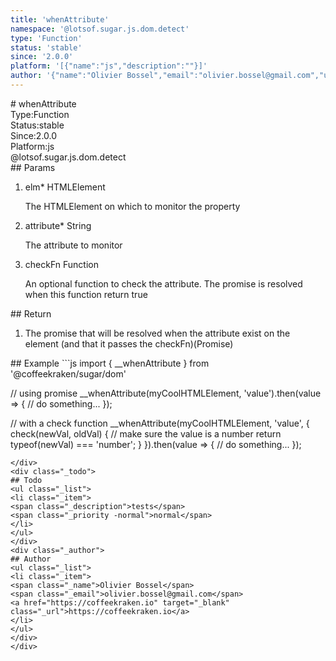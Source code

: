 ```yaml
---
title: 'whenAttribute'
namespace: '@lotsof.sugar.js.dom.detect'
type: 'Function'
status: 'stable'
since: '2.0.0'
platform: '[{"name":"js","description":""}]'
author: '{"name":"Olivier Bossel","email":"olivier.bossel@gmail.com","url":"https://coffeekraken.io"}'
---
```

<div class="docmap-mdx">
# whenAttribute
<div class="_metas">
<div class="_type"><span class="_type-label">Type:</span><span class="_type-value">Function</span></div>
<div class="_status"><span class="_status-label">Status:</span><span class="_status-value -stable">stable</span></div>
<div class="_since"><span class="_since-label">Since:</span><span class="_since-value">2.0.0</span></div>
<div class="_platform"><span class="_platform-label">Platform:</span><span class="_platform-value">js</span></div>
</div>
<div class="_namespace">@lotsof.sugar.js.dom.detect</div>
<div class="_params">
## Params
<ol class="_list">
<li class="_item">
<span class="_name">elm<span class="_required">*</span></span><span class="_default"></span> <span class="_type">HTMLElement</span>
<p class="_description">The HTMLElement on which to monitor the property</p>
</li>
<li class="_item">
<span class="_name">attribute<span class="_required">*</span></span><span class="_default"></span> <span class="_type">String</span>
<p class="_description">The attribute to monitor</p>
</li>
<li class="_item">
<span class="_name">checkFn</span><span class="_default"></span> <span class="_type">Function</span>
<p class="_description">An optional function to check the attribute&period; The promise is resolved when this function return true</p>
</li>
</ol>
</div>
<div class="_return">
## Return
<ol class="_list">
<li class="_item">
<span class="_description">The promise that will be resolved when the attribute exist on the element (and that it passes the checkFn)</span><span class="_default"></span><span class="_type">&lpar;Promise&rpar;</span>
</li>
</ol>
</div>
<div class="_examples">
## Example
```js
import { __whenAttribute } from '@coffeekraken/sugar/dom'

// using promise
__whenAttribute(myCoolHTMLElement, 'value').then(value => {
     // do something...
});

// with a check function
__whenAttribute(myCoolHTMLElement, 'value', {
   check(newVal, oldVal) {
	      // make sure the value is a number
		  return typeof(newVal) === 'number';
   }
}).then(value => {
     // do something...
});
```
</div>
<div class="_todo">
## Todo
<ul class="_list">
<li class="_item">
<span class="_description">tests</span>
<span class="_priority -normal">normal</span>
</li>
</ul>
</div>
<div class="_author">
## Author
<ul class="_list">
<li class="_item">
<span class="_name">Olivier Bossel</span>
<span class="_email">olivier.bossel@gmail.com</span>
<a href="https://coffeekraken.io" target="_blank" class="_url">https://coffeekraken.io</a>
</li>
</ul>
</div>
</div>